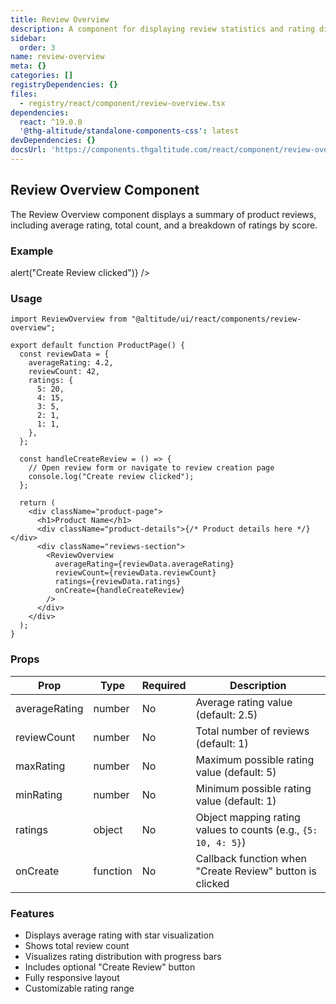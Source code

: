 ```yaml
---
title: Review Overview
description: A component for displaying review statistics and rating distribution
sidebar:
  order: 3
name: review-overview
meta: {}
categories: []
registryDependencies: {}
files:
  - registry/react/component/review-overview.tsx
dependencies:
  react: ^19.0.0
  '@thg-altitude/standalone-components-css': latest
devDependencies: {}
docsUrl: 'https://components.thgaltitude.com/react/component/review-overview'
---
```



## Review Overview Component

The Review Overview component displays a summary of product reviews, including average rating, total count, and a breakdown of ratings by score.

### Example

<ShowComponent>
  <div style={{ maxWidth: "500px" }}>
    <ReviewOverview
      averageRating={4.2}
      reviewCount={42}
      maxRating={5}
      minRating={1}
      ratings={{
        5: 20,
        4: 15,
        3: 5,
        2: 1,
        1: 1,
      }}
      onCreate={() => alert("Create Review clicked")}
    />
  </div>
</ShowComponent>

### Usage

```tsx
import ReviewOverview from "@altitude/ui/react/components/review-overview";

export default function ProductPage() {
  const reviewData = {
    averageRating: 4.2,
    reviewCount: 42,
    ratings: {
      5: 20,
      4: 15,
      3: 5,
      2: 1,
      1: 1,
    },
  };

  const handleCreateReview = () => {
    // Open review form or navigate to review creation page
    console.log("Create review clicked");
  };

  return (
    <div className="product-page">
      <h1>Product Name</h1>
      <div className="product-details">{/* Product details here */}</div>
      <div className="reviews-section">
        <ReviewOverview
          averageRating={reviewData.averageRating}
          reviewCount={reviewData.reviewCount}
          ratings={reviewData.ratings}
          onCreate={handleCreateReview}
        />
      </div>
    </div>
  );
}
```

### Props

| Prop          | Type     | Required | Description                                                    |
| ------------- | -------- | -------- | -------------------------------------------------------------- |
| averageRating | number   | No       | Average rating value (default: 2.5)                            |
| reviewCount   | number   | No       | Total number of reviews (default: 1)                           |
| maxRating     | number   | No       | Maximum possible rating value (default: 5)                     |
| minRating     | number   | No       | Minimum possible rating value (default: 1)                     |
| ratings       | object   | No       | Object mapping rating values to counts (e.g., `{5: 10, 4: 5}`) |
| onCreate      | function | No       | Callback function when "Create Review" button is clicked       |

### Features

- Displays average rating with star visualization
- Shows total review count
- Visualizes rating distribution with progress bars
- Includes optional "Create Review" button
- Fully responsive layout
- Customizable rating range
